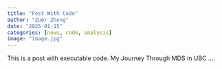 ```yaml
---
title: "Post With Code"
author: "Zuer Zhong"
date: "2025-01-15"
categories: [news, code, analysis]
image: "image.jpg"
---
```


This is a post with executable code.
My Journey Through MDS in UBC ....